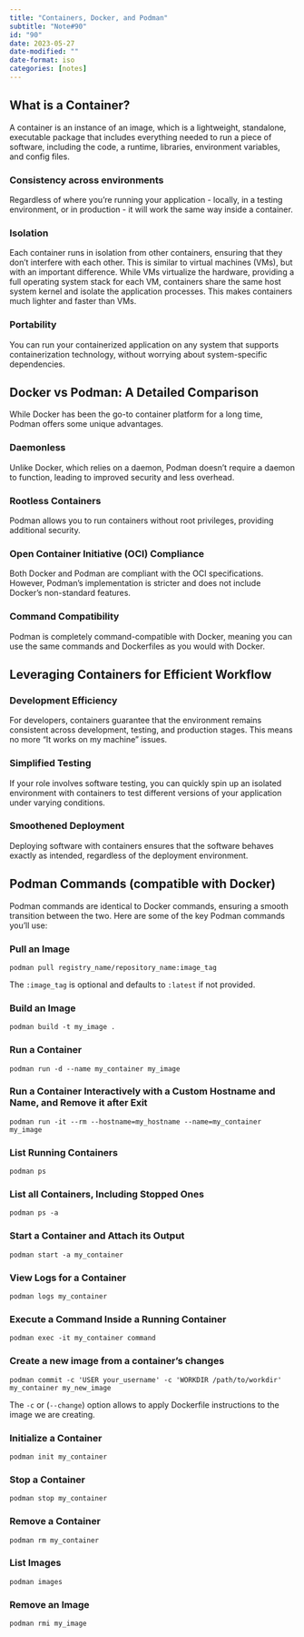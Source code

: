```yaml
---
title: "Containers, Docker, and Podman"
subtitle: "Note#90"
id: "90"
date: 2023-05-27
date-modified: ""
date-format: iso
categories: [notes]
---
```

## What is a Container?

A container is an instance of an image, which is a lightweight, standalone, executable package that includes everything needed to run a piece of software, including the code, a runtime, libraries, environment variables, and config files.

### Consistency across environments

Regardless of where you're running your application - locally, in a testing environment, or in production - it will work the same way inside a container.

### Isolation

Each container runs in isolation from other containers, ensuring that they don't interfere with each other. This is similar to virtual machines (VMs), but with an important difference. While VMs virtualize the hardware, providing a full operating system stack for each VM, containers share the same host system kernel and isolate the application processes. This makes containers much lighter and faster than VMs.

### Portability

You can run your containerized application on any system that supports containerization technology, without worrying about system-specific dependencies.

## Docker vs Podman: A Detailed Comparison

While Docker has been the go-to container platform for a long time, Podman offers some unique advantages.

### Daemonless

Unlike Docker, which relies on a daemon, Podman doesn't require a daemon to function, leading to improved security and less overhead.

### Rootless Containers

Podman allows you to run containers without root privileges, providing additional security.

### Open Container Initiative (OCI) Compliance

Both Docker and Podman are compliant with the OCI specifications. However, Podman's implementation is stricter and does not include Docker's non-standard features.

### Command Compatibility

Podman is completely command-compatible with Docker, meaning you can use the same commands and Dockerfiles as you would with Docker.

## Leveraging Containers for Efficient Workflow

### Development Efficiency

For developers, containers guarantee that the environment remains consistent across development, testing, and production stages. This means no more "It works on my machine" issues.

### Simplified Testing

If your role involves software testing, you can quickly spin up an isolated environment with containers to test different versions of your application under varying conditions.

### Smoothened Deployment

Deploying software with containers ensures that the software behaves exactly as intended, regardless of the deployment environment.

## Podman Commands (compatible with Docker)

Podman commands are identical to Docker commands, ensuring a smooth transition between the two. Here are some of the key Podman commands you'll use:

### Pull an Image

```
podman pull registry_name/repository_name:image_tag
```

The `:image_tag` is optional and defaults to `:latest` if not provided.

### Build an Image

```
podman build -t my_image .
```

### Run a Container

```
podman run -d --name my_container my_image
```

### Run a Container Interactively with a Custom Hostname and Name, and Remove it after Exit

```
podman run -it --rm --hostname=my_hostname --name=my_container my_image
```

### List Running Containers

```
podman ps
```

### List all Containers, Including Stopped Ones

```
podman ps -a
```

### Start a Container and Attach its Output

```
podman start -a my_container
```

### View Logs for a Container

```
podman logs my_container
```

### Execute a Command Inside a Running Container

```
podman exec -it my_container command
```

### Create a new image from a container's changes

```
podman commit -c 'USER your_username' -c 'WORKDIR /path/to/workdir' my_container my_new_image
```

The `-c` or (`--change`) option allows to apply Dockerfile instructions to the image we are creating.

### Initialize a Container

```
podman init my_container
```

### Stop a Container

```
podman stop my_container
```

### Remove a Container

```
podman rm my_container
```

### List Images

```
podman images
```

### Remove an Image

```
podman rmi my_image
```
